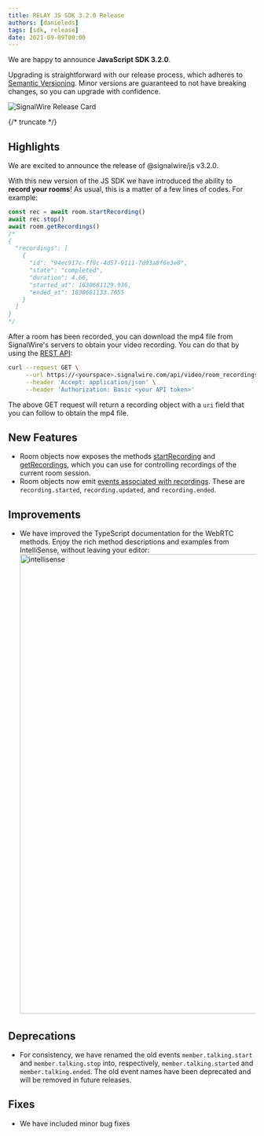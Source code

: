 ---
title: RELAY JS SDK 3.2.0 Release
authors: [danieleds]
tags: [sdk, release]
date: 2021-09-09T00:00
---


We are happy to announce **JavaScript SDK 3.2.0**.

Upgrading is straightforward with our release process, which adheres to [Semantic Versioning](https://semver.org/).
Minor versions are guaranteed to not have breaking changes, so you can upgrade with confidence.

![SignalWire Release Card](./_img/img.png)


{/* truncate */}

## Highlights

We are excited to announce the release of @signalwire/js v3.2.0.

With this new version of the JS SDK we have introduced the ability to **record your rooms**! As usual, this is a matter of a few lines of codes. For example:

```typescript
const rec = await room.startRecording()
await rec.stop()
await room.getRecordings()
/*
{
  "recordings": [
    {
      "id": "94ec917c-ff9c-4d57-9111-7d93a8f6e3e8",
      "state": "completed",
      "duration": 4.66,
      "started_at": 1630681129.936,
      "ended_at": 1630681133.7655
    }
  ]
}
*/
```

After a room has been recorded, you can download the mp4 file from SignalWire's servers to obtain your video recording. You can do that by using the [REST API](https://developer.signalwire.com/apis/reference/overview):

```bash
curl --request GET \
     --url https://<yourspace>.signalwire.com/api/video/room_recordings/94ec917c-ff9c-4d57-9111-7d93a8f6e3e8 \
     --header 'Accept: application/json' \
     --header 'Authorization: Basic <your API token>'
```

The above GET request will return a recording object with a `uri` field that you can follow to obtain the mp4 file.

## New Features

- Room objects now exposes the methods [startRecording](/sdks/reference/browser-sdk/video/video-roomsession#startrecording) and [getRecordings](/sdks/reference/browser-sdk/video/video-roomsession#getrecordings), which you can use for controlling recordings of the current room session.
- Room objects now emit [events associated with recordings](/sdks/reference/browser-sdk/video/video-roomsession#events). These are `recording.started`, `recording.updated`, and `recording.ended`.

## Improvements

- We have improved the TypeScript documentation for the WebRTC methods. Enjoy the rich method descriptions and examples from IntelliSense, without leaving your editor:
    <img width="936" alt="intellisense" src={ideImg} />

## Deprecations
- For consistency, we have renamed the old events `member.talking.start` and `member.talking.stop` into, respectively, `member.talking.started` and `member.talking.ended`. The old event names have been deprecated and will be removed in future releases.

## Fixes

- We have included minor bug fixes


